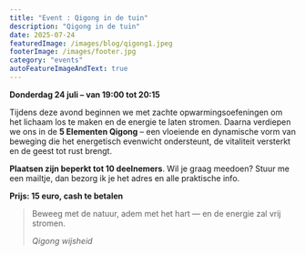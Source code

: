 ```yaml
---
title: "Event : Qigong in de tuin"
description: "Qigong in de tuin"
date: 2025-07-24
featuredImage: /images/blog/qigong1.jpeg
footerImage: /images/footer.jpg
category: "events"
autoFeatureImageAndText: true
---
```


**Donderdag 24 juli – van 19:00 tot 20:15**

Tijdens deze avond beginnen we met zachte opwarmingsoefeningen om het lichaam los te maken en de energie te laten stromen. Daarna verdiepen we ons in de **5 Elementen Qigong** – een vloeiende en dynamische vorm van beweging die het energetisch evenwicht ondersteunt, de vitaliteit versterkt en de geest tot rust brengt.

**Plaatsen zijn beperkt tot 10 deelnemers**.
Wil je graag meedoen? Stuur me een mailtje, dan bezorg ik je het adres en alle praktische info.

**Prijs: 15 euro, cash te betalen**


<blockquote>
  <p>Beweeg met de natuur, adem met het hart — en de energie zal vrij stromen.</p>
  <cite>Qigong wijsheid</cite>
</blockquote>